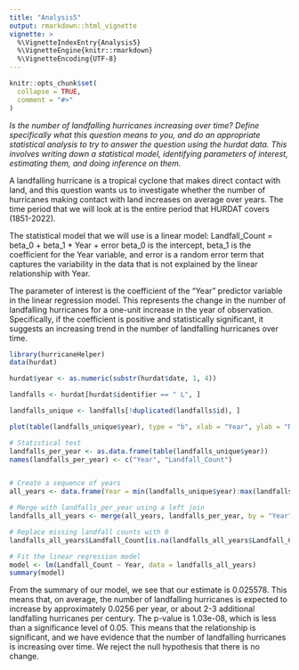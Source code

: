 ```yaml
---
title: "Analysis5"
output: rmarkdown::html_vignette
vignette: >
  %\VignetteIndexEntry{Analysis5}
  %\VignetteEngine{knitr::rmarkdown}
  %\VignetteEncoding{UTF-8}
---
```


```r
knitr::opts_chunk$set(
  collapse = TRUE,
  comment = "#>"
)
```

*Is the number of landfalling hurricanes increasing over time? Define specifically what this question means to you, and do an appropriate statistical analysis to try to answer the question using the hurdat data. This involves writing down a statistical model, identifying parameters of interest, estimating them, and doing inference on them.*

A landfalling hurricane is a tropical cyclone that makes direct contact with land, and this question wants us to investigate whether the number of hurricanes making contact with land increases on average over years. The time period that we will look at is the entire period that HURDAT covers (1851-2022).

The statistical model that we will use is a linear model: Landfall_Count = beta_0 + beta_1 * Year + error
beta_0 is the intercept, beta_1 is the coefficient for the Year variable, and error is a random error term that captures the variability in the data that is not explained by the linear relationship with Year.

The parameter of interest is the coefficient of the "Year" predictor variable in the linear regression model. This represents the change in the number of landfalling hurricanes for a one-unit increase in the year of observation. Specifically, if the coefficient is positive and statistically significant, it suggests an increasing trend in the number of landfalling hurricanes over time.

```r
library(hurricaneHelper)
data(hurdat)

hurdat$year <- as.numeric(substr(hurdat$date, 1, 4))

landfalls <- hurdat[hurdat$identifier == " L", ]

landfalls_unique <- landfalls[!duplicated(landfalls$id), ]

plot(table(landfalls_unique$year), type = "b", xlab = "Year", ylab = "Number of landfalling hurricanes", main = "Number of landfalling hurricanes over time")

# Statistical test
landfalls_per_year <- as.data.frame(table(landfalls_unique$year))
names(landfalls_per_year) <- c("Year", "Landfall_Count")


# Create a sequence of years
all_years <- data.frame(Year = min(landfalls_unique$year):max(landfalls_unique$year))

# Merge with landfalls_per_year using a left join
landfalls_all_years <- merge(all_years, landfalls_per_year, by = "Year", all.x = TRUE)

# Replace missing landfall counts with 0
landfalls_all_years$Landfall_Count[is.na(landfalls_all_years$Landfall_Count)] <- 0

# Fit the linear regression model
model <- lm(Landfall_Count ~ Year, data = landfalls_all_years)
summary(model)
```

From the summary of our model, we see that our estimate is 0.025578. This means that, on average, 
the number of landfalling hurricanes is expected to increase by approximately 0.0256 per year,
or about 2-3 additional landfalling hurricanes per century. The p-value is 1.03e-08, which is less than
a significance level of 0.05. This means that the relationship is significant, and we have
evidence that the number of landfalling hurricanes is increasing over time. We reject the null
hypothesis that there is no change.
